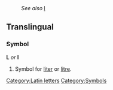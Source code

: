 :''See also'' [[l]]
==Translingual==
===Symbol===
'''L''' ''or'' '''l'''
#Symbol for [[liter]] or [[litre]].

[[Category:Latin letters]]
[[Category:Symbols]]